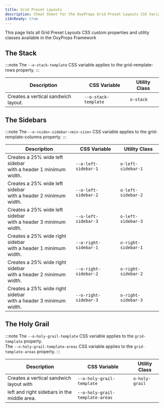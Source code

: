 ```yaml
---
title: Grid Preset Layouts
description: Cheat Sheet for the OxyProps Grid Preset Layouts CSS Variables and Utility Classes.
i18nReady: true
---
```



This page lists all Grid Preset Layouts CSS custom properties and utility classes available in the OxyProps Framework

## The Stack

:::note
The <ClipboardCopy value="var(--o-stack-template)">`--o-stack-template`</ClipboardCopy> CSS variable applies to the grid-remplate-rows property.
:::

| Description                         | CSS Variable                                                                        | Utility Class                                            |
| ----------------------------------- | ----------------------------------------------------------------------------------- | -------------------------------------------------------- |
| Creates a vertical sandwich layout. | <ClipboardCopy value="var(--o-stack-template)">`--o-stack-template`</ClipboardCopy> | <ClipboardCopy value="o-stack">`o-stack`</ClipboardCopy> |

## The Sidebars

:::note
The `--o-<side>-sidebar-<min-size>` CSS variable applies to the grid-remplate-columns property.
:::

| Description                                                         | CSS Variable                                                                          | Utility Class                                                                |
| ------------------------------------------------------------------- | ------------------------------------------------------------------------------------- | ---------------------------------------------------------------------------- |
| Creates a 25% wide left sidebar<br/>with a header 1 minimum width.  | <ClipboardCopy value="var(--o-left-sidebar-1)">`--o-left-sidebar-1`</ClipboardCopy>   | <ClipboardCopy value="o-left-sidebar-1">`o-left-sidebar-1`</ClipboardCopy>   |
| Creates a 25% wide left sidebar<br/>with a header 2 minimum width.  | <ClipboardCopy value="var(--o-left-sidebar-2)">`--o-left-sidebar-2`</ClipboardCopy>   | <ClipboardCopy value="o-left-sidebar-2">`o-left-sidebar-2`</ClipboardCopy>   |
| Creates a 25% wide left sidebar<br/>with a header 3 minimum width.  | <ClipboardCopy value="var(--o-left-sidebar-3)">`--o-left-sidebar-3`</ClipboardCopy>   | <ClipboardCopy value="o-left-sidebar-3">`o-left-sidebar-3`</ClipboardCopy>   |
| Creates a 25% wide right sidebar<br/>with a header 1 minimum width. | <ClipboardCopy value="var(--o-right-sidebar-1)">`--o-right-sidebar-1`</ClipboardCopy> | <ClipboardCopy value="o-right-sidebar-1">`o-right-sidebar-1`</ClipboardCopy> |
| Creates a 25% wide right sidebar<br/>with a header 2 minimum width. | <ClipboardCopy value="var(--o-right-sidebar-2)">`--o-right-sidebar-2`</ClipboardCopy> | <ClipboardCopy value="o-right-sidebar-2">`o-right-sidebar-2`</ClipboardCopy> |
| Creates a 25% wide right sidebar<br/>with a header 3 minimum width. | <ClipboardCopy value="var(--o-right-sidebar-3)">`--o-right-sidebar-3`</ClipboardCopy> | <ClipboardCopy value="o-right-sidebar-3">`o-right-sidebar-3`</ClipboardCopy> |

## The Holy Grail

:::note
The <ClipboardCopy value="var(--o-holy-grail-template)">`--o-holy-grail-template`</ClipboardCopy> CSS variable applies to the `grid-template` property.  
The <ClipboardCopy value="var(--o-holy-grail-template-areas)">`--o-holy-grail-template-areas`</ClipboardCopy> CSS variable applies to the `grid-template-areas` property.
:::

| Description                                 | CSS Variable                                                                                              | Utility Class                                                      |
| ------------------------------------------- | --------------------------------------------------------------------------------------------------------- | ------------------------------------------------------------------ |
| Creates a vertical sandwich layout with     | <ClipboardCopy value="var(--o-holy-grail-template)">`--o-holy-grail-template`</ClipboardCopy>             | <ClipboardCopy value="o-holy-grail">`o-holy-grail`</ClipboardCopy> |
| left and right sidebars in the middle area. | <ClipboardCopy value="var(--o-holy-grail-template-areas)">`--o-holy-grail-template-areas`</ClipboardCopy> |                                                                    |
